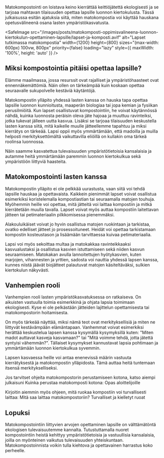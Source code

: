Matokompostointi on loistava keino kierrättää keittiöjätettä ekologisesti ja se tarjoaa mahtavan tilaisuuden opettaa
lapsille luonnon kiertokulusta. Tässä julkaisussa esitän ajatuksia siitä, miten matokompostia voi käyttää hauskana
opetusvälineenä osana lasten ympäristökasvatusta.

<SafeImage
  src="/images/posts/matokomposti-oppimisvalineena-luonnon-kiertokulun-opettaminen-lapsille/lapset-ja-komposti.avif"
  alt="Lapset tutkimassa matokompostia"
  width={1200}
  height={800}
  sizes="(max-width: 600px) 100vw, 800px"
  priority={false}
  loading="lazy"
  style={{ maxWidth: '100%', height: 'auto' }}
/>

## Miksi kompostointia pitäisi opettaa lapsille?

Elämme maailmassa, jossa resurssit ovat rajalliset ja ympäristöhaasteet ovat ennennäkemättömiä. Näin ollen on tärkeämpää
kuin koskaan opettaa seuraavalle sukupolvelle kestäviä käytäntöjä.

Matokompostin ylläpito yhdessä lasten kanssa on hauska tapa opettaa lapsille luonnon kunnioitusta, maaperän biologiaa
tai jopa kemian ja fysiikan perusilmiöitä. Kun lapset osallistuvat kompostointiin, he voivat käytännössä nähdä, kuinka
luonnosta peräisin oleva jäte hajoaa ja muuttuu ravinteiksi, jotka tukevat jälleen uutta kasvua. Lisäksi se tarjoaa
tilaisuuden keskustella lasten kanssa siitä, mitä kaikelle muulle jätteellemme tapahtuu ja miksi kierrätys on tärkeää.
Lapsi oppii myös ymmärtämään, että madoilla ja muilla helposti merkityksettömältä vaikuttavilla eliöillä on kullakin oma
tärkeä roolinsa luonnossa.

Näin saamme kasvatettua tulevaisuuden ympäristötietoisia kansalaisia ja autamme heitä ymmärtämään paremmin luonnon
kiertokulkua sekä ympäristöön liittyviä haasteita.

## Matokompostointi lasten kanssa

Matokompostin ylläpito ei ole pelkkää uurastusta, vaan siitä voi tehdä lapsille hauskaa ja opettavaista. Kaikkein
pienimmät lapset voivat osallistua esimerkiksi koristelemalla kompostiastian tai seuraamalla matojen touhuja. Myöhemmin
heille voi opettaa, mitä jätteitä voi laittaa kompostiin ja mitkä kierrätetään muulla tavalla. Lapset voivat myös auttaa
kompostiin laitettavan jätteen tai petimateriaalin pilkkomisessa pienemmäksi.

Alakouluikäiset voivat jo hyvin osallistua matojen ruokintaan ja tarkistaa, ovatko edelliset jätteet jo prosessoituneet.
Heidät voi opettaa tarkistamaan kompostin kosteustason ja lisäämään tarvittaessa kuivaa petimateriaalia.

Lapsi voi myös sekoittaa multaa ja matokakkaa ravinteikkaaksi kasvualustaksi ja osallistua kasvien istuttamiseen sekä
niiden kasvun seuraamiseen. Matokakan avulla lannoitettujen hyötykasvien, kuten marjojen, vihannesten ja yrttien,
sadosta voi nauttia yhdessä lapsen kanssa, kunnes niistä jäävät biojätteet palautuvat matojen käsiteltäväksi, sulkien
kiertokulun näkyvästi.

## Vanhempien rooli

Vanhempien rooli lasten ympäristökasvatuksessa on ratkaiseva. On aikuisten vastuulla toimia esimerkkinä ja ohjata lapsia
toimimaan ekologisesti. Kyse ei ole pelkästään jätteiden lajittelun opettamisesta tai matokompostorin hoitamisesta.

On myös tärkeää näyttää, miksi nämä teot ovat merkityksellisiä ja miten ne liittyvät kestävämpään elämäntapaan.
Vanhemmat voivat esimerkiksi herättää keskustelua lapsen kanssa kysymällä kysymyksillä kuten: "Miten madot auttavat
kasveja kasvamaan?" tai "Mitä voimme tehdä, jotta jätettä syntyisi vähemmän?". Tällaiset kysymykset kannustavat lapsia
pohtimaan ja ymmärtämään luonnon kiertokulkua syvemmin.

Lapsen kasvaessa heille voi antaa enenevissä määrin vastuuta kierrätyksestä ja matokompostin ylläpidosta. Tämä auttaa
heitä tuntemaan itsensä merkitykselliseksi.

Jos tarvitset ohjeita matokompostorin perustamiseen kotona, katso aiempi julkaisuni <SafeLink href="/blogi/julkaisu/kuinka-perustaa-matokomposti-kotona-opas-aloittelijoille">Kuinka perustaa matokomposti kotona: Opas aloittelijoille</SafeLink>

Kirjoitin aiemmin myös ohjeen, mitä ruokaa kompostiin voi turvallisesti laittaa: <SafeLink href="/blogi/julkaisu/mita-saa-laittaa-matokompostoriin-turvalliset-ja-kielletyt-ruoat">Mitä saa laittaa matokompostoriin? Turvalliset ja kielletyt ruoat</SafeLink>

## Lopuksi

Matokompostointiin liittyvien arvojen opettaminen lapsille on välttämätöntä ekologisen tulevaisuutemme kannalta.
Tutustuttamalla nuoret kompostointiin heistä kehittyy ympäristötietoisia ja vastuullisia kansalaisia, joilla on
myönteinen vaikutus tulevaisuuden yhteiskuntaan. Matokompostoinnista voikin tulla kiehtova ja opettavainen harrastus
koko perheelle.
